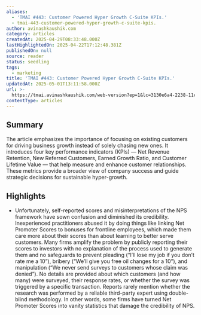 ```yaml
---
aliases:
  - 'TMAI #443: Customer Powered Hyper Growth C-Suite KPIs.'
  - tmai-443-customer-powered-hyper-growth-c-suite-kpis.
author: avinashkaushik.com
category: articles
createdAt: 2025-04-29T08:33:48.000Z
lastHighlightedOn: 2025-04-22T17:12:48.381Z
publishedOn: null
source: reader
status: seedling
tags:
  - marketing
title: 'TMAI #443: Customer Powered Hyper Growth C-Suite KPIs.'
updatedAt: 2025-05-01T13:11:58.000Z
url: >-
  https://tmai.avinashkaushik.com/web-version?ep=1&lc=3130e6a4-2238-11ee-9e85-fb91de59307b&p=5e3d490e-d7a3-11ef-af5b-29ea7566a7e8&pt=campaign&t=1737624330&s=e5bee6167213c13940647bdc8e0e55fe9ea22c1d4c655d2fe1ff231ea929b187
contentType: articles
---
```

## Summary

The article emphasizes the importance of focusing on existing customers for driving business growth instead of solely chasing new ones. It introduces four key performance indicators (KPIs) — Net Revenue Retention, New Referred Customers, Earned Growth Ratio, and Customer Lifetime Value — that help measure and enhance customer relationships. These metrics provide a broader view of company success and guide strategic decisions for sustainable hyper-growth.

## Highlights

- Unfortunately, self-reported scores and misinterpretations of the NPS framework have sown confusion and diminished its credibility.
  Inexperienced practitioners abused it by doing things like linking Net Promoter Scores to bonuses for frontline employees, which made them care more about their scores than about learning to better serve customers.
  Many firms amplify the problem by publicly reporting their scores to investors with no explanation of the process used to generate them and no safeguards to prevent pleading (“I’ll lose my job if you don’t rate me a 10”), bribery (“We’ll give you free oil changes for a 10”), and manipulation (“We never send surveys to customers whose claim was denied”).
  No details are provided about which customers (and how many) were surveyed, their response rates, or whether the survey was triggered by a specific transaction.
  Reports rarely mention whether the research was performed by a reliable third-party expert using double-blind methodology. In other words, some firms have turned Net Promoter Scores into vanity statistics that damage the credibility of NPS.
